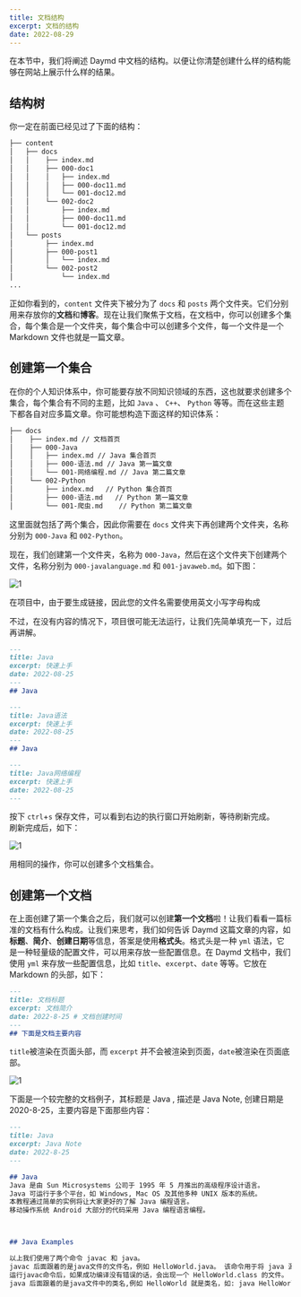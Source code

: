 ```yaml
---
title: 文档结构
excerpt: 文档的结构
date: 2022-08-29
---
```


在本节中，我们将阐述 Daymd 中文档的结构。以便让你清楚创建什么样的结构能够在网站上展示什么样的结果。

## 结构树

你一定在前面已经见过了下面的结构：

```bash
├── content
│   ├── docs
│   │    ├── index.md
│   │    ├── 000-doc1
│   │    │   ├── index.md
│   │    │   ├── 000-doc11.md
│   │    │   └── 001-doc12.md
│   │    └── 002-doc2
│   │        ├── index.md
│   │        ├── 000-doc11.md
│   │        └── 001-doc12.md
│   └── posts
│        ├── index.md
│        ├── 000-post1
│        │   └── index.md
│        └── 002-post2
│            └── index.md
...
```

正如你看到的，`content` 文件夹下被分为了 `docs` 和 `posts` 两个文件夹。它们分别用来存放你的**文档**和**博客**。现在让我们聚焦于文档，在文档中，你可以创建多个集合，每个集合是一个文件夹，每个集合中可以创建多个文件，每一个文件是一个 Markdown 文件也就是一篇文章。

## 创建第一个集合

在你的个人知识体系中，你可能要存放不同知识领域的东西，这也就要求创建多个集合，每个集合有不同的主题，比如 `Java` 、 `C++`、 `Python` 等等。而在这些主题下都各自对应多篇文章。你可能想构造下面这样的知识体系：  

```bash
├── docs
│    ├── index.md // 文档首页
│    ├── 000-Java
│    │   ├── index.md // Java 集合首页
│    │   ├── 000-语法.md // Java 第一篇文章
│    │   └── 001-网络编程.md // Java 第二篇文章
│    └── 002-Python
│        ├── index.md   // Python 集合首页
│        ├── 000-语法.md   // Python 第一篇文章 
│        └── 001-爬虫.md    // Python 第二篇文章
```

这里面就包括了两个集合，因此你需要在 `docs` 文件夹下再创建两个文件夹，名称分别为 `000-Java` 和 `002-Python`。

现在，我们创建第一个文件夹，名称为 `000-Java`，然后在这个文件夹下创建两个文件，名称分别为 `000-javalanguage.md` 和 `001-javaweb.md`。如下图：  

![1](https://jetzihan-img.oss-cn-beijing.aliyuncs.com/blog/1661780067153.png)

<Warn>在项目中，由于要生成链接，因此您的文件名需要使用英文小写字母构成</Warn>

不过，在没有内容的情况下，项目很可能无法运行，让我们先简单填充一下，过后再讲解。  

```md title="index.md"
---
title: Java
excerpt: 快速上手
date: 2022-08-25
---
## Java
```

```md title="Java语法.md"
---
title: Java语法
excerpt: 快速上手
date: 2022-08-25
---
## Java
```

```md title="Java网络编程.md"
---
title: Java网络编程
excerpt: 快速上手
date: 2022-08-25
---
```

按下 `ctrl`+`s` 保存文件，可以看到右边的执行窗口开始刷新，等待刷新完成。  
刷新完成后，如下：  

![1](https://jetzihan-img.oss-cn-beijing.aliyuncs.com/blog/20220829213613.png)  

用相同的操作，你可以创建多个文档集合。

## 创建第一个文档

在上面创建了第一个集合之后，我们就可以创建**第一个文档**啦！让我们看看一篇标准的文档有什么构成。让我们来思考，我们如何告诉 Daymd 这篇文章的内容，如 **标题**、**简介**、**创建日期**等信息，答案是使用**格式头**。格式头是一种 `yml` 语法，它是一种轻量级的配置文件，可以用来存放一些配置信息。在 Daymd 文档中，我们使用 `yml` 来存放一些配置信息，比如 `title`、`excerpt`、`date` 等等。它放在 Markdown 的头部，如下：  

```md
---
title: 文档标题
excerpt: 文档简介
date: 2022-8-25 # 文档创建时间
---
## 下面是文档主要内容
```

`title`被渲染在页面头部，而 `excerpt` 并不会被渲染到页面，`date`被渲染在页面底部。

![1](https://jetzihan-img.oss-cn-beijing.aliyuncs.com/blog/1661781216174.png)

下面是一个较完整的文档例子，其标题是 Java , 描述是 Java Note, 创建日期是 2020-8-25，主要内容是下面那些内容：

```md
---
title: Java
excerpt: Java Note
date: 2022-8-25
---

## Java
Java 是由 Sun Microsystems 公司于 1995 年 5 月推出的高级程序设计语言。
Java 可运行于多个平台，如 Windows, Mac OS 及其他多种 UNIX 版本的系统。
本教程通过简单的实例将让大家更好的了解 Java 编程语言。
移动操作系统 Android 大部分的代码采用 Java 编程语言编程。



## Java Examples

以上我们使用了两个命令 javac 和 java。
javac 后面跟着的是java文件的文件名，例如 HelloWorld.java。 该命令用于将 java 源文件编译为 class 字节码文件，如： javac HelloWorld.java。
运行javac命令后，如果成功编译没有错误的话，会出现一个 HelloWorld.class 的文件。
java 后面跟着的是java文件中的类名,例如 HelloWorld 就是类名，如: java HelloWorld。
```
